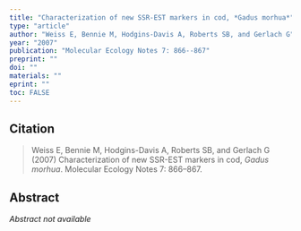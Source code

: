 ```yaml
---
title: "Characterization of new SSR-EST markers in cod, *Gadus morhua*"
type: "article"
author: "Weiss E, Bennie M, Hodgins-Davis A, Roberts SB, and Gerlach G"
year: "2007"
publication: "Molecular Ecology Notes 7: 866--867"
preprint: ""
doi: ""
materials: ""
eprint: ""
toc: FALSE
---
```


## Citation

> Weiss E, Bennie M, Hodgins-Davis A, Roberts SB, and Gerlach G (2007) Characterization of new SSR-EST markers in cod, *Gadus morhua*. Molecular Ecology Notes 7: 866--867. 

## Abstract

*Abstract not available*
